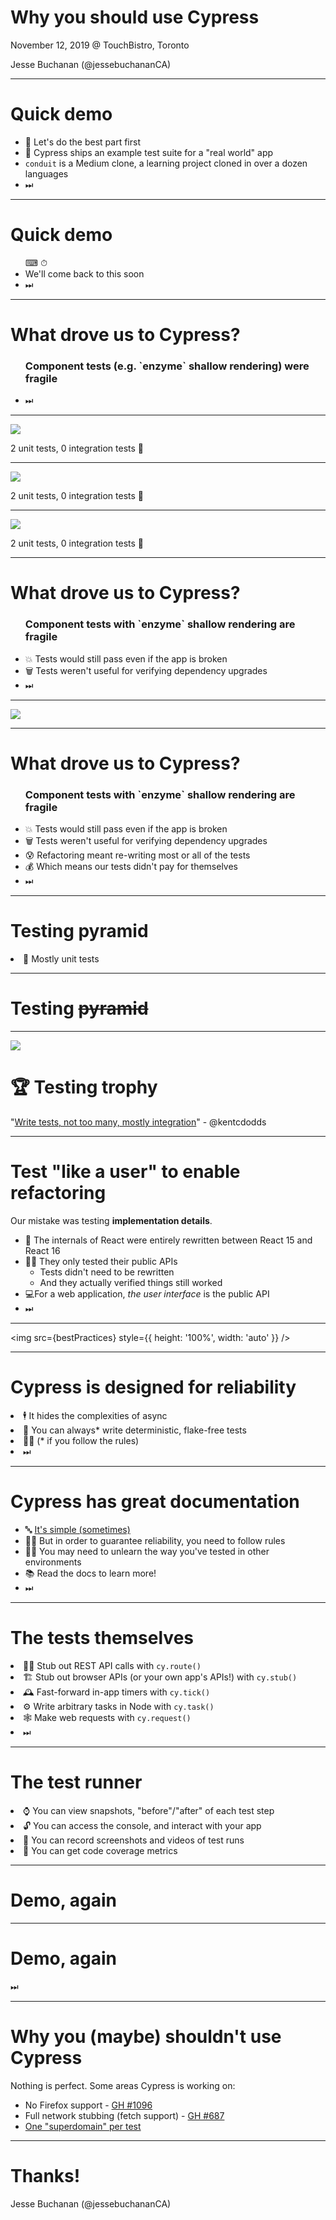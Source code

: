 


# Why you should use Cypress

November 12, 2019 @ TouchBistro, Toronto 


<p style={{ position: 'absolute', bottom: '0.2vh'}}>
Jesse Buchanan (@jessebuchananCA)
</p>


---

# Quick demo

<ul>
  <li>🎉 Let's do the best part first</li>
  <Appear>
    <li>📖 Cypress ships an example test suite for a "real world" app</li>
    <li><code>conduit</code> is a Medium clone, a learning project cloned in over a dozen languages</li>
    <li>⏭</li>
  </Appear>
</ul>

---

# Quick demo


<ul>
  <Appear>
    <span style={{ fontSize: '100px' }}>⌨ ⏱</span>
    <li>We'll come back to this soon</li>
    <li>⏭</li>
  </Appear>
</ul>


---


# What drove us to Cypress?

<ul>
  <Appear>
    <h3>Component tests (e.g. `enzyme` shallow rendering) were fragile</h3>
    <li>⏭</li>
  </Appear>
</ul>

---

<Image src={meme2} />
<p style={{ fontSize: '40px', position: 'absolute', top: 0 }}>2 unit tests, 0 integration tests 🤣</p>

---

<Image src={meme1} />
<p style={{ fontSize: '40px', position: 'absolute', top: 0 }}>2 unit tests, 0 integration tests 🤣</p>

---

<Image src={meme3} />
<p style={{ fontSize: '40px', position: 'absolute', top: 0 }}>2 unit tests, 0 integration tests 🤣</p>

---

# What drove us to Cypress?

<ul>
  <h3>Component tests with `enzyme` shallow rendering are fragile</h3>
  <Appear>
    <li>💥 Tests would still pass even if the app is broken</li>
    <li>🗑 Tests weren't useful for verifying dependency upgrades</li>
    <li>⏭</li>
  </Appear>
</ul>


---

<Image src={dependabot} />

---

# What drove us to Cypress?

<ul>
  <h3>Component tests with `enzyme` shallow rendering are fragile</h3>
  <li>💥 Tests would still pass even if the app is broken</li>
  <li>🗑 Tests weren't useful for verifying dependency upgrades</li>
  <Appear>
    <li>😰 Refactoring meant re-writing most or all of the tests</li>
    <li>💰 Which means our tests didn't pay for themselves</li>
    <li>⏭</li>
  </Appear>
</ul>

---

# Testing pyramid

<li>🔺 Mostly unit tests</li>

---

# Testing <strike>pyramid</strike>

---

<Split>
  <img src={trophy} />

  # 🏆 Testing trophy

  <Appear>
    <p>"<a href="https://kentcdodds.com/blog/write-tests">Write tests, not too many, mostly integration</a>" - @kentcdodds</p>
  </Appear>
</Split>

---

# Test "like a user" to enable refactoring

Our mistake was testing <strong>implementation details</strong>.

<ul>
  <Appear>
    <li>🚧 The internals of React were entirely rewritten between React 15 and React 16</li>
    <li>👩‍🔬 They only tested their public APIs
      <ul>
        <li>Tests didn't need to be rewritten</li>
        <li>And they actually verified things still worked</li>
      </ul>
    </li>
    <li>💻For a web application, <em>the user interface</em> is the public API</li>
    <li>⏭</li>
  </Appear>
</ul>

---

<img src={bestPractices} style={{ height: '100%', width: 'auto' }} />

---

# Cypress is designed for reliability

<Appear>
  <li>🕴 It hides the complexities of async</li>
  <li>🚫 You can always* write deterministic, flake-free tests</li>
  <li>👨‍⚖️ (* if you follow the rules)</li>
  <li>⏭</li>
</Appear>

---

# Cypress has great documentation

<ul>
  <Appear>
    <li>🔤 <a href="https://docs.cypress.io/guides/core-concepts/introduction-to-cypress.html#Cypress-Can-Be-Simple-Sometimes">It's simple (sometimes)</a></li>
    <li>👮‍♂️  But in order to guarantee reliability, you need to follow rules</li>
    <li>👨‍🎓 You may need to unlearn the way you've tested in other environments</li>
    <li>📚 Read the docs to learn more!</li>
    <li>⏭</li>
  </Appear>
</ul>

---

# The tests themselves

<Appear>
  <li>🧙‍♂️ Stub out REST API calls with <code>cy.route()</code></li>
  <li>🏗️ Stub out browser APIs (or your own app's APIs!) with <code>cy.stub()</code></li>
  <li>🕰 Fast-forward in-app timers with <code>cy.tick()</code></li>
  <li>⚙️ Write arbitrary tasks in Node with <code>cy.task()</code></li>
  <li>🕸 Make web requests with <code>cy.request()</code></li>
  <li>⏭</li>
</Appear>

---

# The test runner

<Appear>
  <li>⌚️ You can view snapshots, "before"/"after" of each test step</li>
  <li>🔓 You can access the console, and interact with your app</li>
  <li>🎥 You can record screenshots and videos of test runs</li>
  <li>🧾 You can get code coverage metrics</li>
</Appear>

---

# Demo, again

---

# Demo, again

⏭

---

# Why you (maybe) shouldn't use Cypress

Nothing is perfect. Some areas Cypress is working on:

<ul>
  <li>No Firefox support - <a href="https://github.com/cypress-io/cypress/issues/1096">GH #1096</a></li>
  <li>Full network stubbing (fetch support) - <a href="https://github.com/cypress-io/cypress/issues/687">GH #687</a></li>
  <li><a href="https://docs.cypress.io/guides/guides/web-security.html#External-Navigation">One "superdomain" per test</a></li>
</ul>

---

# Thanks!

<p style={{ position: 'absolute', bottom: '0.2vh'}}>
Jesse Buchanan (@jessebuchananCA)
</p>